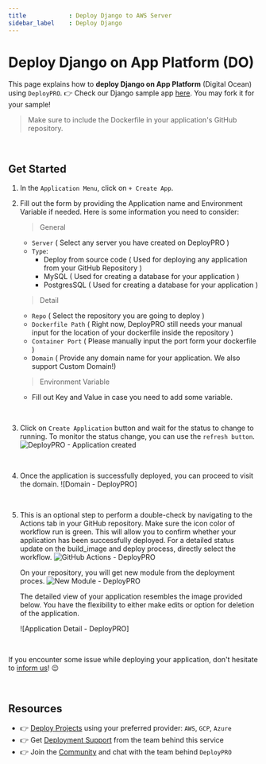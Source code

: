 ```yaml
---
title            : Deploy Django to AWS Server
sidebar_label    : Deploy Django
---
```


# Deploy Django on App Platform (DO)

This page explains how to **deploy Django on App Platform** (Digital Ocean) using `DeployPRO`. 👉 Check our Django sample app [here](https://github.com/app-generator/deploypro-django). You may fork it for your sample!

> Make sure to include the Dockerfile in your application's GitHub repository.

<br />

## Get Started

1. In the `Application Menu`, click on `+ Create App`.
2. Fill out the form by providing the Application name and Environment Variable if needed. Here is some information you need to consider:

    > General

    - `Server` ( Select any server you have created on DeployPRO )
    - `Type`:
        - Deploy from source code ( Used for deploying any application from your GitHub Repository )
        - MySQL ( Used for creating a database for your application )
        - PostgresSQL ( Used for creating a database for your application )

    > Detail

    - `Repo` ( Select the repository you are going to deploy )
    - `Dockerfile Path` ( Right now, DeployPRO still needs your manual input for the location of your dockerfile inside the repository )
    - `Container Port` ( Please manually input the port form your dockerfile )
    - `Domain` ( Provide any domain name for your application. We also support Custom Domain!)

    > Environment Variable

    - Fill out Key and Value in case you need to add some variable.

<br />

3. Click on `Create Application` button and wait for the status to change to running. To monitor the status change, you can use the `refresh button`.
![DeployPRO - Application created](https://github.com/app-generator/deploypro-docs/assets/46531367/185821fd-e002-4ca5-92f6-e1efdcbfb932)
<br />

4. Once the application is successfully deployed, you can proceed to visit the domain.
![Domain - DeployPRO]
<br />

5. This is an optional step to perform a double-check by navigating to the Actions tab in your GitHub repository. Make sure the icon color of workflow run is green. This will allow you to confirm whether your application has been successfully deployed. For a detailed status update on the build_image and deploy process, directly select the workflow.
    ![GitHub Actions - DeployPRO](https://github-production-user-asset-6210df.s3.amazonaws.com/46531367/262628341-ece7ee8c-b263-489f-bf45-06a741d8da6a.png)
    <br />

    On your repository, you will get new module from the deployment proces.
    ![New Module - DeployPRO](https://github.com/app-generator/deploypro-docs/assets/46531367/4a6ead9b-f489-490c-881c-ffdfa0d9df07)
    <br />

    The detailed view of your application resembles the image provided below. You have the flexibility to either make edits or option for deletion of the application.

    ![Application Detail - DeployPRO]

    <br />
    
If you encounter some issue while deploying your application, don't hesitate to [inform us](https://discord.gg/qQhjQZhnur)! 😉

<br />

## Resources

- 👉 [Deploy Projects](https://deploypro.dev/) using your preferred provider: `AWS`, `GCP`, `Azure`
- 👉 Get [Deployment Support](https://deploypro.dev/support/) from the team behind this service
- 👉 Join the [Community](https://discord.gg/qQhjQZhnur) and chat with the team behind `DeployPRO`

